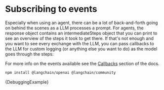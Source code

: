 
# Subscribing to events

Especially when using an agent, there can be a lot of back-and-forth going on behind the scenes as a LLM processes a prompt. For agents, the response object contains an intermediateSteps object that you can print to see an overview of the steps it took to get there. If that's not enough and you want to see every exchange with the LLM, you can pass callbacks to the LLM for custom logging (or anything else you want to do) as the model goes through the steps:

For more info on the events available see the [Callbacks](/docs/modules/callbacks/) section of the docs.


<IntegrationInstallTooltip></IntegrationInstallTooltip>

```bash npm2yarn
npm install @langchain/openai @langchain/community
```

<CodeBlock language="typescript">{DebuggingExample}</CodeBlock>
